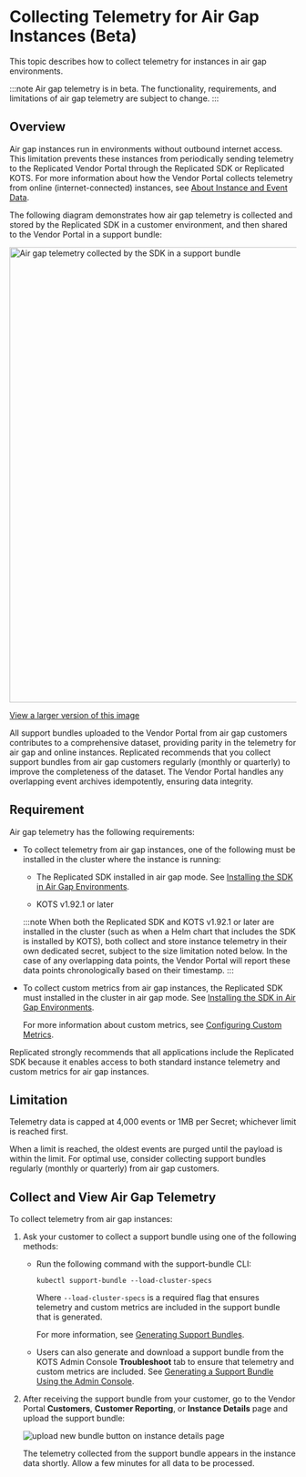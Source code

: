 
# Collecting Telemetry for Air Gap Instances (Beta)

This topic describes how to collect telemetry for instances in air gap environments.

:::note
Air gap telemetry is in beta. The functionality, requirements, and limitations of air gap telemetry are subject to change.
:::

## Overview

Air gap instances run in environments without outbound internet access. This limitation prevents these instances from periodically sending telemetry to the Replicated Vendor Portal through the Replicated SDK or Replicated KOTS. For more information about how the Vendor Portal collects telemetry from online (internet-connected) instances, see [About Instance and Event Data](/vendor/instance-insights-event-data#about-reporting).

<AirGapTelemetry/>

The following diagram demonstrates how air gap telemetry is collected and stored by the Replicated SDK in a customer environment, and then shared to the Vendor Portal in a support bundle:

<img alt="Air gap telemetry collected by the SDK in a support bundle" src="/images/airgap-telemetry.png" width="800px"/>

[View a larger version of this image](/images/airgap-telemetry.png)

All support bundles uploaded to the Vendor Portal from air gap customers contributes to a comprehensive dataset, providing parity in the telemetry for air gap and online instances. Replicated recommends that you collect support bundles from air gap customers regularly (monthly or quarterly) to improve the completeness of the dataset. The Vendor Portal handles any overlapping event archives idempotently, ensuring data integrity.

## Requirement

Air gap telemetry has the following requirements:

* To collect telemetry from air gap instances, one of the following must be installed in the cluster where the instance is running:
   
   * The Replicated SDK installed in air gap mode. See [Installing the SDK in Air Gap Environments](/vendor/replicated-sdk-airgap).
   
   * KOTS v1.92.1 or later

   :::note
   When both the Replicated SDK and KOTS v1.92.1 or later are installed in the cluster (such as when a Helm chart that includes the SDK is installed by KOTS), both collect and store instance telemetry in their own dedicated secret, subject to the size limitation noted below. In the case of any overlapping data points, the Vendor Portal will report these data points chronologically based on their timestamp.
   :::

* To collect custom metrics from air gap instances, the Replicated SDK must installed in the cluster in air gap mode. See [Installing the SDK in Air Gap Environments](/vendor/replicated-sdk-airgap).

    For more information about custom metrics, see [Configuring Custom Metrics](https://docs.replicated.com/vendor/custom-metrics).

Replicated strongly recommends that all applications include the Replicated SDK because it enables access to both standard instance telemetry and custom metrics for air gap instances.

## Limitation

Telemetry data is capped at 4,000 events or 1MB per Secret; whichever limit is reached first.

When a limit is reached, the oldest events are purged until the payload is within the limit. For optimal use, consider collecting support bundles regularly (monthly or quarterly) from air gap customers.

## Collect and View Air Gap Telemetry

To collect telemetry from air gap instances:

1. Ask your customer to collect a support bundle using one of the following methods:
     * Run the following command with the support-bundle CLI:

       ```
       kubectl support-bundle --load-cluster-specs
       ```
       Where `--load-cluster-specs` is a required flag that ensures telemetry and custom metrics are included in the support bundle that is generated. 

       For more information, see [Generating Support Bundles](/vendor/support-bundle-generating).

     * Users can also generate and download a support bundle from the KOTS Admin Console **Troubleshoot** tab to ensure that telemetry and custom metrics are included. See [Generating a Support Bundle Using the Admin Console](/enterprise/troubleshooting-an-app#generate-a-bundle-from-the-admin-console).

1. After receiving the support bundle from your customer, go to the Vendor Portal **Customers**, **Customer Reporting**, or **Instance Details** page and upload the support bundle:

     ![upload new bundle button on instance details page](/images/airgap-upload-telemetry.png)

     The telemetry collected from the support bundle appears in the instance data shortly. Allow a few minutes for all data to be processed.

